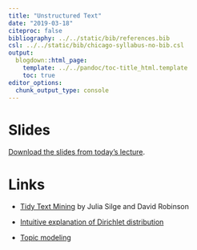 ```yaml
---
title: "Unstructured Text"
date: "2019-03-18"
citeproc: false
bibliography: ../../static/bib/references.bib
csl: ../../static/bib/chicago-syllabus-no-bib.csl
output:
  blogdown::html_page:
    template: ../../pandoc/toc-title_html.template
    toc: true
editor_options: 
  chunk_output_type: console
---
```


# Slides

[Download the slides from today's lecture]().

# Links

* [Tidy Text Mining](https://www.tidytextmining.com/) by Julia Silge and David Robinson

* [Intuitive explanation of Dirichlet distribution](https://www.quora.com/What-is-an-intuitive-explanation-of-the-Dirichlet-distribution)

* [Topic modeling](http://topicmodels.west.uni-koblenz.de/#toolbox)
